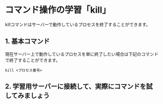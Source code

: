 # コマンド操作の学習「kill」
killコマンドはサーバーで動作しているプロセスを終了することができます。  
## 1. 基本コマンド
現在サーバー上で動作しているプロセスを単に終了したい場合は下記のコマンドで終了することができます。
```shell
kill <プロセス番号>
```
## 2. 学習用サーバーに接続して、実際にコマンドを試してみましょう